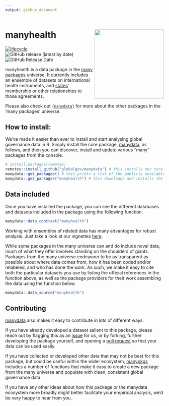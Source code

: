 ```yaml
---
output: github_document
---
```


# manyhealth <img src="man/figures/manyhealthLogo.png" align="right" width="220"/>

<!-- badges: start -->
[![lifecycle](https://img.shields.io/badge/lifecycle-experimental-orange.svg)](https://www.tidyverse.org/lifecycle/#experimental)
![GitHub release (latest by date)](https://img.shields.io/github/v/release/globalgov/manyhealth)
![GitHub Release Date](https://img.shields.io/github/release-date/globalgov/manyhealth)
<!-- badges: end -->

manyhealth is a data package in the [many packages](https://github.com/globalgov/) universe.
It currently includes an ensemble of datasets on international health instruments,
and [states](https://github.com/globalgov/manystates)' membership or other relationships to those agreements.

Please also check out [`{manydata}`](https://github.com/globalgov/manydata) for more about the other packages in the 'many packages' universe. 

## How to install:
We’ve made it easier than ever to install and start analysing global governance data in R. Simply install the core package, [manydata](https://github.com/globalgov/manydata), as follows, and then you can discover, install and update various "many" packages from the console.

```r
# install.packages(remotes)
remotes::install_github("globalgov/manydata") # this installs our core package, the only one you need to do independently
manydata::get_packages() # this prints a list of the publicly available data packages currently available
manydata::get_packages("manyhealth") # this downloads and installs the named package
```

## Data included

Once you have installed the package, you can see the different databases and datasets included in the package using the following function.

```r
manydata::data_contrast("manyhealth")
```

Working with ensembles of related data has many advantages for robust
analysis. Just take a look at our vignettes
[here](https://globalgov.github.io/manydata/articles/user.html).

While some packages in the many universe can and do include novel data, 
much of what they offer involves standing on the shoulders of giants. Packages from the
many universe endeavour to be as transparent as possible about where data comes from, how it has
been coded and/or relabeled, and who has done the work. As such, we
make it easy to cite both the particular datasets you use by listing the
official references in the function above, as well as the package
providers for their work assembling the data using the function below.

``` r
manydata::data_source("manyhealth")
```

## Contributing

[manydata](https://github.com/globalgov/manydata) also makes it easy to
contribute in lots of different ways.

If you have already developed a dataset salient to this package, please
reach out by flagging this as an
[issue](https://github.com/globalgov/manyhealth/issues) for us, or by
forking, further developing the package yourself, and opening a [pull
request](https://github.com/globalgov/manyhealth/pulls) so that your data
can be used easily.

If you have collected or developed other data that may not be best for
this package, but could be useful within the wider ecosystem,
[manypkgs](https://github.com/globalgov/manypkgs) includes a number of
functions that make it easy to create a new package from the many universe 
and populate with clean, consistent global governance data.

If you have any other ideas about how this package or the manydata
ecosystem more broadly might better facilitate your empirical analysis,
we’d be very happy to hear from you.
